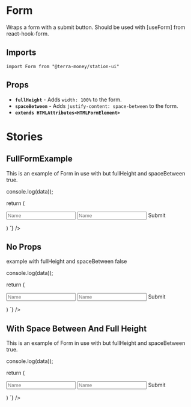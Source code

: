 
<Meta title='Components/Form' of={FormStories} />

# Form
Wraps a form with a submit button. Should be used with [useForm] from react-hook-form.

## Imports
```tsx
import Form from "@terra-money/station-ui"
```

## Props
- **`fullHeight`** - Adds `width: 100%` to the form.
- **`spaceBetween`** - Adds `justify-content: space-between` to the form.
- **`extends HTMLAttributes<HTMLFormElement>`**

# Stories

## FullFormExample
This is an example of Form in use with but fullHeight and spaceBetween true.

<div className="story_with_source_below">
  <Canvas of={FormStories.FullFormExample} />
  <Source code={`
    const { register, handleSubmit, formState } = useForm();
const { errors } = formState;
const onSubmit = handleSubmit(data => console.log(data));

return (
  <Form onSubmit={onSubmit} spaceBetween fullHeight>
    <FlexColumn gap={24}>
      <InputWrapper label='First Name' error={errors?.first?.message as string | undefined}>
        <Input
          placeholder='Name'
          {...register('first', {
            required: true,
            pattern: {
              value: /\S+@\S+\.\S+/,
              message: "Entered value does not match email format",
            },
          })}
        />
      </InputWrapper>
      <InputWrapper label='Last Name' error={errors?.last?.message as string | undefined}>
        <Input
          placeholder='Name'
          {...register('last', { required: true })}
        />
      </InputWrapper>
    </FlexColumn>
    <SubmitButton type='submit'>Submit</SubmitButton>
  </Form>
)
  `} />
</div>

## No Props
example with fullHeight and spaceBetween false

<div className="story_with_source_below">
  <Canvas of={FormStories.NoProps} />
  <Source code={`
    const { register, handleSubmit, formState } = useForm();
const { errors } = formState;
const onSubmit = handleSubmit(data => console.log(data));

return (
  <Form onSubmit={onSubmit}>
    <FlexColumn gap={24}>
      <InputWrapper label='First Name' error={errors?.first?.message as string | undefined}>
        <Input
          placeholder='Name'
          {...register('first', {
            required: true,
            pattern: {
              value: /\S+@\S+\.\S+/,
              message: "Entered value does not match email format",
            },
          })}
        />
      </InputWrapper>
      <InputWrapper label='Last Name' error={errors?.last?.message as string | undefined}>
        <Input
          placeholder='Name'
          {...register('last', { required: true })}
        />
      </InputWrapper>
    </FlexColumn>
    <SubmitButton type='submit'>Submit</SubmitButton>
  </Form>
)
  `} />
</div>

## With Space Between And Full Height
This is an example of Form in use with but fullHeight and spaceBetween true.

<div className="story_with_source_below">
  <Canvas of={FormStories.WithSpaceBetweenAndFullHeight} />
  <Source code={`
    const { register, handleSubmit, formState } = useForm();
const { errors } = formState;
const onSubmit = handleSubmit(data => console.log(data));

return (
  <Form onSubmit={onSubmit}>
    <FlexColumn gap={24}>
      <InputWrapper label='First Name' error={errors?.first?.message as string | undefined}>
        <Input
          placeholder='Name'
          {...register('first', {
            required: true,
            pattern: {
              value: /\S+@\S+\.\S+/,
              message: "Entered value does not match email format",
            },
          })}
        />
      </InputWrapper>
      <InputWrapper label='Last Name' error={errors?.last?.message as string | undefined}>
        <Input
          placeholder='Name'
          {...register('last', { required: true })}
        />
      </InputWrapper>
    </FlexColumn>
    <SubmitButton type='submit'>Submit</SubmitButton>
  </Form>
)
  `} />
</div>
